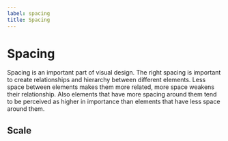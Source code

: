 ```yaml
---
label: spacing
title: Spacing
---
```



# Spacing

Spacing is an important part of visual design. The right spacing is important to create relationships and hierarchy between different elements. Less space between elements makes them more related, more space weakens their relationship. Also elements that have more spacing around them tend to be perceived as higher in importance than elements that have less space around them.

## Scale

<SpacingSection />
